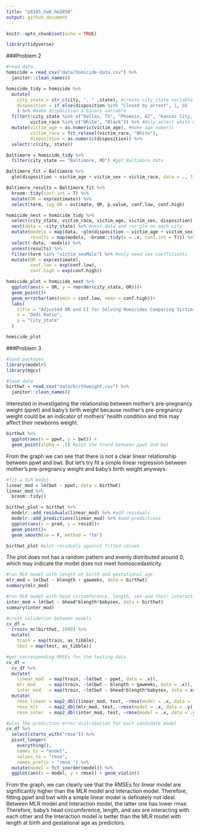 ```yaml
---
title: "p8105_hw6_hw2850"
output: github_document
---
```


```r
knitr::opts_chunk$set(echo = TRUE)
```

```r
library(tidyverse)
```

###Problem 2
```r
#read data
homicide = read_csv("data/homicide-data.csv") %>% 
  janitor::clean_names()
```

```r
homicide_tidy = homicide %>% 
  mutate(
    city_state = str_c(city, ", " ,state), #create city_state variable
    disposition = if_else(disposition %in% "Closed by arrest", 1, 0)
    ) %>% #make disposition a binary variable
  filter(!city_state %in% c("Dallas, TX", "Phoenix, AZ", "Kansas City, MO", "Tulsa, AL"),
         victim_race %in% c("White", "Black")) %>% #Only select white & black
  mutate(victim_age = as.numeric(victim_age), #make age numeric
         victim_race = fct_relevel(victim_race, "White"),
         disposition = as.numeric(disposition)) %>% 
  select(!c(city, state))
```

```r
Baltimore = homicide_tidy %>% 
  filter(city_state == "Baltimore, MD") #get Baltimore data

Baltimore_fit = Baltimore %>% 
  glm(disposition ~ victim_age + victim_sex + victim_race, data = ., family = binomial()) #run glm

Baltimore_results = Baltimore_fit %>% 
  broom::tidy(conf.int = T) %>% 
  mutate(OR = exp(estimate)) %>%
  select(term, log_OR = estimate, OR, p.value, conf.low, conf.high) 
```

```r
homicide_nest = homicide_tidy %>% 
  select(city_state, victim_race, victim_age, victim_sex, disposition) %>%
  nest(data = -city_state) %>% #nest data and run glm on each city
  mutate(models = map(data, ~glm(disposition ~ victim_age + victim_sex + victim_race, data = .x, family = binomial())),
         results = map(models, ~broom::tidy(x = .x, conf.int = T))) %>% 
  select(-data, -models) %>% 
  unnest(results) %>% 
  filter(term %in% "victim_sexMale") %>% #only need sex coefficients
  mutate(OR = exp(estimate),
         conf.low = exp(conf.low),
         conf.high = exp(conf.high))
```

```r
homicide_plot = homicide_nest %>% 
  ggplot(aes(x = OR, y = reorder(city_state, OR)))+
  geom_point()+
  geom_errorbar(aes(xmin = conf.low, xmax = conf.high))+
  labs(
    title = "Adjusted OR and CI for Solving Homicides Comparing Victims Gender",
    x = "Odds Ratio",
    y = "City_State"
  )

homicide_plot
```


###Problem 3
```r
#load packages
library(modelr)
library(mgcv)
```

```r
#load data
birthwt = read_csv("data/birthweight.csv") %>% 
  janitor::clean_names()
```
Interested in investigating the relationship between mother's pre-pregnancy weight (ppwt) and baby's birth weight because mother's pre-pregnancy weight could be an indicator of mothers' health condition and this may affect their newborns weight.

```r
birthwt %>% 
  ggplot(aes(x = ppwt, y = bwt)) +
  geom_point(alpha = .5) #plot the trend between ppwt and bwt
```
From the graph we can see that there is not a clear linear relationship between ppwt and bwt. But let's try fit a simple linear regression between mother's pre-pregnancy weight and baby's birth weight anyways.

```r
#fit a SLR model
linear_mod = lm(bwt ~ ppwt, data = birthwt)
linear_mod %>% 
  broom::tidy()
```

```r
birthwt_plot = birthwt %>% 
  modelr::add_residuals(linear_mod) %>% #add residuals
  modelr::add_predictions(linear_mod) %>% #add predictions
  ggplot(aes(x = pred, y = resid))+
  geom_point()+
  geom_smooth(se = F, method = "lm")

birthwt_plot #plot residuals against fitted values
```
The plot does not has a random pattern and evenly distributed around 0, which may indicate the model does not meet homoscedasticity.

```r
#run MLR model with length at birth and gestational age
mlr_mod = lm(bwt ~ blength + gaweeks, data = birthwt) 
summary(mlr_mod)

#run MLR model with head circumference, length, sex and their interactions
inter_mod = lm(bwt ~ bhead*blength*babysex, data = birthwt)
summary(inter_mod)
```

```r
#cross validation between models
cv_df =
  crossv_mc(birthwt, 1000) %>% 
  mutate(
    train = map(train, as_tibble),
    test = map(test, as_tibble))
```

```r
#get corresponding RMSEs for the testing data 
cv_df = 
  cv_df %>% 
  mutate(
    linear_mod  = map(train, ~lm(bwt ~ ppwt, data = .x)),
    mlr_mod     = map(train, ~lm(bwt ~ blength + gaweeks, data = .x)),
    inter_mod   = map(train, ~lm(bwt ~ bhead*blength*babysex, data = as_tibble(.x)))) %>% 
  mutate(
    rmse_linear = map2_dbl(linear_mod, test, ~rmse(model = .x, data = .y)),
    rmse_mlr    = map2_dbl(mlr_mod, test, ~rmse(model = .x, data = .y)),
    rmse_inter  = map2_dbl(inter_mod, test, ~rmse(model = .x, data = .y)))
```

```r
#plot the prediction error distribution for each candidate model
cv_df %>% 
  select(starts_with("rmse")) %>% 
  pivot_longer(
    everything(),
    names_to = "model", 
    values_to = "rmse",
    names_prefix = "rmse_") %>% 
  mutate(model = fct_inorder(model)) %>% 
  ggplot(aes(x = model, y = rmse)) + geom_violin()
```
From the graph, we can clearly see that the RMSEs for linear model are significantly higher than the MLR model and Interaction model. Therefore, fitting ppwt and bwt with a simple linear model is definately not ideal. Between MLR model and Interaction model, the latter one has lower rmse. Therefore, baby's head circumference, length, and sex are interacting with each other and the Interaction model is better than the MLR model with length at birth and gestational age as predictors.
